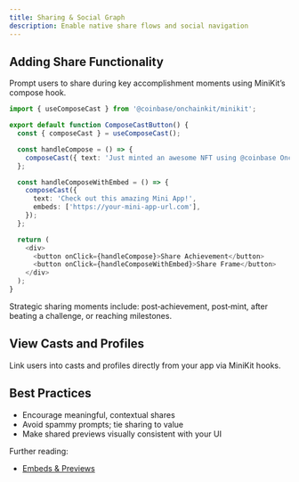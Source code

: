 ```yaml
---
title: Sharing & Social Graph
description: Enable native share flows and social navigation
---
```


## Adding Share Functionality 

Prompt users to share during key accomplishment moments using MiniKit’s compose hook.

```ts
import { useComposeCast } from '@coinbase/onchainkit/minikit';

export default function ComposeCastButton() {
  const { composeCast } = useComposeCast();

  const handleCompose = () => {
    composeCast({ text: 'Just minted an awesome NFT using @coinbase OnchainKit!' });
  };

  const handleComposeWithEmbed = () => {
    composeCast({
      text: 'Check out this amazing Mini App!',
      embeds: ['https://your-mini-app-url.com'],
    });
  };

  return (
    <div>
      <button onClick={handleCompose}>Share Achievement</button>
      <button onClick={handleComposeWithEmbed}>Share Frame</button>
    </div>
  );
}
```

<Tip>
Strategic sharing moments include: post‑achievement, post‑mint, after beating a challenge, or reaching milestones.
</Tip>

## View Casts and Profiles

Link users into casts and profiles directly from your app via MiniKit hooks.

<CardGroup cols={2}>
  <Card title="useViewCast" icon="book-open" href="/mini-apps/technical-reference/minikit/hooks/useViewCast" />
  <Card title="useViewProfile" icon="book-open" href="/mini-apps/technical-reference/minikit/hooks/useViewProfile" />
</CardGroup>

## Best Practices

- Encourage meaningful, contextual shares
- Avoid spammy prompts; tie sharing to value
- Make shared previews visually consistent with your UI

Further reading:

- [Embeds & Previews](/mini-apps/features/embeds-and-previews)




